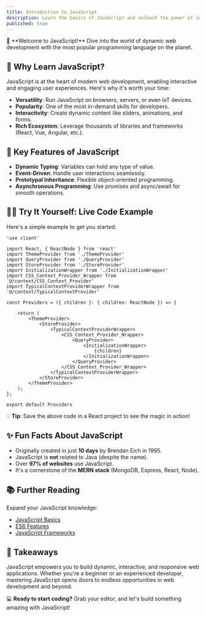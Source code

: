 ```yaml
---
title: Introduction to JavaScript
description: Learn the basics of JavaScript and unleash the power of interactive web development.
published: true
---
```



<Callout>
🚀 **Welcome to JavaScript!** Dive into the world of dynamic web development with the most popular programming language on the planet.
</Callout>

## 🌟 Why Learn JavaScript?

JavaScript is at the heart of modern web development, enabling interactive and engaging user experiences. Here's why it's worth your time:

- **Versatility**: Run JavaScript on browsers, servers, or even IoT devices.
- **Popularity**: One of the most in-demand skills for developers.
- **Interactivity**: Create dynamic content like sliders, animations, and forms.
- **Rich Ecosystem**: Leverage thousands of libraries and frameworks (React, Vue, Angular, etc.).

## 🧠 Key Features of JavaScript

- **Dynamic Typing**: Variables can hold any type of value.
- **Event-Driven**: Handle user interactions seamlessly.
- **Prototypal Inheritance**: Flexible object-oriented programming.
- **Asynchronous Programming**: Use promises and async/await for smooth operations.

## 👩‍💻 Try It Yourself: Live Code Example

Here's a simple example to get you started:

```tsx
'use client'

import React, { ReactNode } from 'react'
import ThemeProvider from './ThemeProvider'
import QueryProvider from './QueryProvider'
import StoreProvider from './StoreProvider'
import InitializationWrapper from './InitializationWrapper'
import CSS_Context_Provider_Wrapper from '@/context/CSS_Context_Provider'
import TypicalContextProviderWrapper from '@/context/TypicalContextProvider'

const Providers = ({ children }: { children: ReactNode }) => {
   
    return (
        <ThemeProvider>
            <StoreProvider>
                <TypicalContextProviderWrapper>
                    <CSS_Context_Provider_Wrapper>
                        <QueryProvider>
                            <InitializationWrapper>
                                {children}
                            </InitializationWrapper>
                        </QueryProvider>
                    </CSS_Context_Provider_Wrapper>
                </TypicalContextProviderWrapper>
            </StoreProvider>
        </ThemeProvider>
    );
};

export default Providers
```

💡 **Tip**: Save the above code in a React project to see the magic in action!

## ✨ Fun Facts About JavaScript

- Originally created in just **10 days** by Brendan Eich in 1995.
- JavaScript is **not** related to Java (despite the name).
- Over **97% of websites** use JavaScript.
- It's a cornerstone of the **MERN stack** (MongoDB, Express, React, Node).

## 📚 Further Reading

Expand your JavaScript knowledge:

- [JavaScript Basics](https://developer.mozilla.org/en-US/docs/Learn/JavaScript/First_steps)
- [ES6 Features](https://www.w3schools.com/js/js_es6.asp)
- [JavaScript Frameworks](https://reactjs.org/)

## 🎯 Takeaways

JavaScript empowers you to build dynamic, interactive, and responsive web applications. Whether you're a beginner or an experienced developer, mastering JavaScript opens doors to endless opportunities in web development and beyond.


💻 **Ready to start coding?** Grab your editor, and let's build something amazing with JavaScript!


